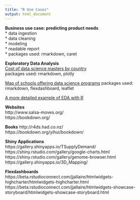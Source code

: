 ```yaml
---
title: "R Use Cases"
output: html_document
---
```


**Business use case: predicting product needs**  
* data ingestion  
* data cleaning  
* modeling  
* readable report  
* packages used: rmarkdown, caret  
    
**Exploratory Data Analysis**  
[Cost of data science masters by country]("https://rpubs.com/hdykiel/220819")  
packages used: rmarkdown, plotly


[Map of schools offering data science programs]("https://rpubs.com/hdykiel/data-science-programs") 
packages used: rmarkdown, flexdashboard, leaflet


[A more detailed example of EDA with R]("https://www.kaggle.com/notaapple/detailed-exploratory-data-analysis-using-r")

**Websites**  
http://www.salsa-moves.org/  
https://bookdown.org/  

**Books**
http://r4ds.had.co.nz/  
https://bookdown.org/yihui/bookdown/

**Shiny Applications**  
https://gallery.shinyapps.io/TSupplyDemand/  
https://shiny.rstudio.com/gallery/google-charts.html  
https://shiny.rstudio.com/gallery/genome-browser.html  
https://gallery.shinyapps.io/3D_Mapping/

**Flexdashboards**  
https://beta.rstudioconnect.com/jjallaire/htmlwidgets-highcharter/htmlwidgets-highcharter.html
https://beta.rstudioconnect.com/jjallaire/htmlwidgets-showcase-storyboard/htmlwidgets-showcase-storyboard.html  


